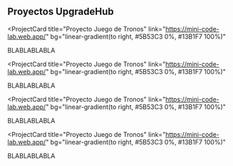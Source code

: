 ## Proyectos UpgradeHub

<ProjectCard
  title="Proyecto Juego de Tronos"
  link="https://mini-code-lab.web.app/"
  bg="linear-gradient(to right, #5B53C3 0%, #13B1F7 100%)"
>
  BLABLABLABLA
</ProjectCard>

<ProjectCard
  title="Proyecto Juego de Tronos"
  link="https://mini-code-lab.web.app/"
  bg="linear-gradient(to right, #5B53C3 0%, #13B1F7 100%)"
>
  BLABLABLABLA
</ProjectCard>

<ProjectCard
  title="Proyecto Juego de Tronos"
  link="https://mini-code-lab.web.app/"
  bg="linear-gradient(to right, #5B53C3 0%, #13B1F7 100%)"
>
  BLABLABLABLA
</ProjectCard>

<ProjectCard
  title="Proyecto Juego de Tronos"
  link="https://mini-code-lab.web.app/"
  bg="linear-gradient(to right, #5B53C3 0%, #13B1F7 100%)"
>
  BLABLABLABLA
</ProjectCard>